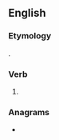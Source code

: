 ==English==

===Etymology===
{{suffix|smile|est|lang=en}}.

===Verb===
{{head|en|verb form}}

# {{en-archaic second-person singular of|smile|lang=en}}

===Anagrams===
* {{anagrams|en|a=eilmsst|mistles|smilets}}
